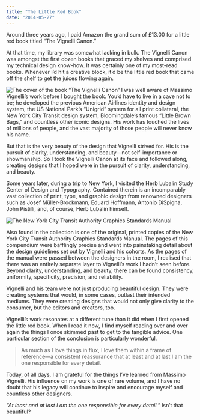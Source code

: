 ```yaml
---
title: "The Little Red Book"
date: "2014-05-27"
---
```


Around three years ago, I paid Amazon the grand sum of £13.00 for a little red
book titled “The Vignelli Canon.”

At that time, my library was somewhat lacking in bulk. The Vignelli Canon was
amongst the first dozen books that graced my shelves and comprised my technical
design know-how. It was certainly one of my most-read books. Whenever I’d hit a
creative block, it’d be the little red book that came off the shelf to get the
juices flowing again.

<Image
    align="left"
    alt="The cover of the book “The Vignelli Canon”"
    height={710}
    src="2014/05/vignelli-canon.jpg"
    width={500}
/>

I was well aware of Massimo Vignelli’s work before I bought the book. You’d have
to live in a cave not to be; he developed the previous American Airlines
identity and design system, the US National Park’s “Unigrid” system for all
print collateral, the New York City Transit design system, Bloomingdale’s famous
“Little Brown Bags,” and countless other iconic designs. His work has touched
the lives of millions of people, and the vast majority of those people will
never know his name.

But that is the very beauty of the design that Vignelli strived for. His is the
pursuit of clarity, understanding, and beauty—not self-importance or
showmanship. So I took the Vignelli Canon at its face and followed along,
creating designs that I hoped were in the pursuit of clarity, understanding, and
beauty.

Some years later, during a trip to New York, I visited the Herb Lubalin Study
Center of Design and Typography. Contained therein is an incomparably vast
collection of print, type, and graphic design from renowned designers such as
Josef Müller-Brockmann, Eduard Hoffmann, Antonio DiSpigna, John Pistilli, and,
of course, Herb Lubalin himself.

<Image
    alt="The New York City Transit Authority Graphics Standards Manual"
    height={1528}
    src="2014/05/nyctagsm.jpg"
    width={2296}
/>

Also found in the collection is one of the original, printed copies of the New
York City Transit Authority Graphics Standards Manual. The pages of this
compendium were bafflingly precise and went into painstaking detail about the
design guidelines set out by Vignelli and his cohorts. As the pages of the
manual were passed between the designers in the room, I realised that there was
an entirely separate layer to Vignelli’s work I hadn’t seen before. Beyond
clarity, understanding, and beauty, there can be found consistency, uniformity,
specificity, precision, and reliability.

Vignelli and his team were not just producing beautiful design. They were
creating systems that would, in some cases, outlast their intended mediums. They
were creating designs that would not only give clarity to the consumer, but the
editors and creators, too.

Vignelli’s work resonates at a different tune than it did when I first opened
the little red book. When I read it now, I find myself reading over and over
again the things I once skimmed past to get to the tangible advice. One
particular section of the conclusion is particularly wonderful.

> As much as I love things in flux, I love them within a frame of reference—a
> consistent reassurance that at least and at last I am the one responsible for
> every detail.

Today, of all days, I am grateful for the things I’ve learned from Massimo
Vignelli. His influence on my work is one of rare volume, and I have no doubt
that his legacy will continue to inspire and encourage myself and countless
other designers.

_“At least and at last I am the one responsible for every detail.”_ Isn’t that
beautiful?
